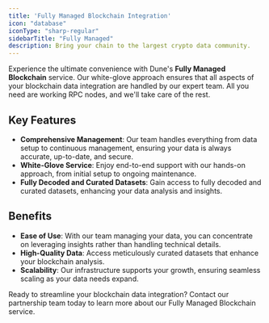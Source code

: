 ```yaml
---
title: 'Fully Managed Blockchain Integration'
icon: "database"
iconType: "sharp-regular"
sidebarTitle: "Fully Managed"
description: Bring your chain to the largest crypto data community.
---
```


Experience the ultimate convenience with Dune's **Fully Managed Blockchain** service. Our white-glove approach ensures that all aspects of your blockchain data integration are handled by our expert team. All you need are working RPC nodes, and we'll take care of the rest.

## Key Features

- **Comprehensive Management**: Our team handles everything from data setup to continuous management, ensuring your data is always accurate, up-to-date, and secure.
- **White-Glove Service**: Enjoy end-to-end support with our hands-on approach, from initial setup to ongoing maintenance.
- **Fully Decoded and Curated Datasets**: Gain access to fully decoded and curated datasets, enhancing your data analysis and insights.

## Benefits

- **Ease of Use**: With our team managing your data, you can concentrate on leveraging insights rather than handling technical details.
- **High-Quality Data**: Access meticulously curated datasets that enhance your blockchain analysis.
- **Scalability**: Our infrastructure supports your growth, ensuring seamless scaling as your data needs expand.

<CardGroup cols={1}>
  <Card
    title="Get Started"
    icon="phone"
    href="https://dune.com/enterprise"
  >
    Ready to streamline your blockchain data integration? Contact our partnership team today to learn more about our Fully Managed Blockchain service.
  </Card>
</CardGroup>
